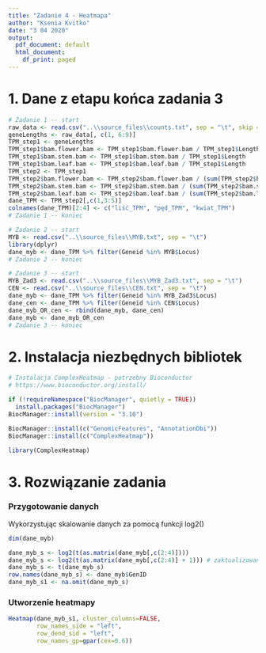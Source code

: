 ```yaml
---
title: "Zadanie 4 - Heatmapa"
author: "Ksenia Kvitko"
date: "3 04 2020"
output:
  pdf_document: default
  html_document:
    df_print: paged
---
```


# 1. Dane z etapu końca zadania 3
```r
# Zadanie 1 -- start
raw_data <- read.csv("..\\source_files\\counts.txt", sep = "\t", skip = 1)
geneLengths <- raw_data[, c(1, 6:9)]
TPM_step1 <- geneLengths
TPM_step1$bam.flower.bam <- TPM_step1$bam.flower.bam / TPM_step1$Length
TPM_step1$bam.stem.bam <- TPM_step1$bam.stem.bam / TPM_step1$Length
TPM_step1$bam.leaf.bam <- TPM_step1$bam.leaf.bam / TPM_step1$Length
TPM_step2 <- TPM_step1
TPM_step2$bam.flower.bam <- TPM_step2$bam.flower.bam / (sum(TPM_step2$bam.flower.bam) / 1000000)
TPM_step2$bam.stem.bam <- TPM_step2$bam.stem.bam / (sum(TPM_step2$bam.stem.bam) / 1000000)
TPM_step2$bam.leaf.bam <- TPM_step2$bam.leaf.bam / (sum(TPM_step2$bam.leaf.bam) / 1000000)
dane_TPM <- TPM_step2[,c(1,3:5)]
colnames(dane_TPM)[2:4] <- c("liść_TPM", "pęd_TPM", "kwiat_TPM")
# Zadanie 1 -- koniec

# Zadanie 2 -- start
MYB <- read.csv("..\\source_files\\MYB.txt", sep = "\t")
library(dplyr)
dane_myb <- dane_TPM %>% filter(Geneid %in% MYB$Locus)
# Zadanie 2 -- koniec

# Zadanie 3 -- start
MYB_Zad3 <- read.csv("..\\source_files\\MYB_Zad3.txt", sep = "\t")
CEN <- read.csv("..\\source_files\\CEN.txt", sep = "\t")
dane_myb <- dane_TPM %>% filter(Geneid %in% MYB_Zad3$Locus)
dane_cen <- dane_TPM %>% filter(Geneid %in% CEN$Locus)
dane_myb_OR_cen <- rbind(dane_myb, dane_cen)
dane_myb <- dane_myb_OR_cen
# Zadanie 3 -- koniec
```

# 2. Instalacja niezbędnych bibliotek

```r
# Instalacja ComplexHeatmap - potrzebny Bioconductor
# https://www.bioconductor.org/install/

if (!requireNamespace("BiocManager", quietly = TRUE))
  install.packages("BiocManager")
BiocManager::install(version = "3.10")

BiocManager::install(c("GenomicFeatures", "AnnotationDbi"))
BiocManager::install(c("ComplexHeatmap"))
```
```r
library(ComplexHeatmap)
```


# 3. Rozwiązanie zadania

### Przygotowanie danych 
Wykorzystując skalowanie danych za pomocą funkcji log2()

```r
dim(dane_myb)

dane_myb_s <- log2(t(as.matrix(dane_myb[,c(2:4)])))
dane_myb_s <- log2(t(as.matrix(dane_myb[,c(2:4)] + 1))) # zaktualizowano po komentarzu do zadania
dane_myb_s <- t(dane_myb_s)
row.names(dane_myb_s) <- dane_myb$GenID
dane_myb_s1 <- na.omit(dane_myb_s)
```

### Utworzenie heatmapy
```r
Heatmap(dane_myb_s1, cluster_columns=FALSE,
        row_names_side = "left",
        row_dend_sid = "left",
        row_names_gp=gpar(cex=0.6))
```